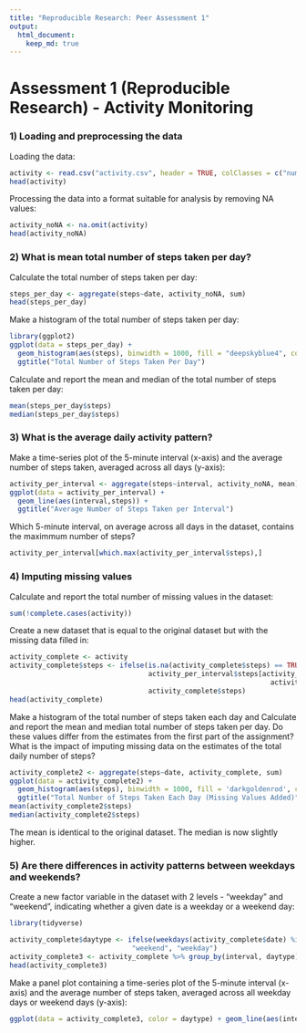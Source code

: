 ```yaml
---
title: "Reproducible Research: Peer Assessment 1"
output: 
  html_document:
    keep_md: true
---
```


# Assessment 1 (Reproducible Research) - Activity Monitoring

### 1) Loading and preprocessing the data
Loading the data:
```r
activity <- read.csv("activity.csv", header = TRUE, colClasses = c("numeric", "Date", "numeric"))
head(activity)
```
Processing the data into a format suitable for analysis by removing NA values:
```r
activity_noNA <- na.omit(activity)
head(activity_noNA)
```

### 2) What is mean total number of steps taken per day?
Calculate the total number of steps taken per day:
```r
steps_per_day <- aggregate(steps~date, activity_noNA, sum)
head(steps_per_day)
```
Make a histogram of the total number of steps taken per day:
```r
library(ggplot2)
ggplot(data = steps_per_day) +
  geom_histogram(aes(steps), binwidth = 1000, fill = "deepskyblue4", col = "darkblue") +
  ggtitle("Total Number of Steps Taken Per Day")
```

Calculate and report the mean and median of the total number of steps taken per day:
```r
mean(steps_per_day$steps)
median(steps_per_day$steps)
```

### 3) What is the average daily activity pattern?
Make a time-series plot of the 5-minute interval (x-axis) and the average number of steps taken, averaged across all days (y-axis):
```r
activity_per_interval <- aggregate(steps~interval, activity_noNA, mean)
ggplot(data = activity_per_interval) + 
  geom_line(aes(interval,steps)) +
  ggtitle("Average Number of Steps Taken per Interval")
```

Which 5-minute interval, on average across all days in the dataset, contains the maximmum number of steps?
```r
activity_per_interval[which.max(activity_per_interval$steps),]
```

### 4) Imputing missing values
Calculate and report the total number of missing values in the dataset:
```r
sum(!complete.cases(activity))
```
Create a new dataset that is equal to the original dataset but with the missing data filled in:
```r
activity_complete <- activity
activity_complete$steps <- ifelse(is.na(activity_complete$steps) == TRUE,
                                  activity_per_interval$steps[activity_per_interval$interval %in%
                                                                activity_complete$interval],
                                  activity_complete$steps)
head(activity_complete)
```
Make a histogram of the total number of steps taken each day and Calculate and report the mean and median total number of steps taken per day. Do these values differ from the estimates from the first part of the assignment? What is the impact of imputing missing data on the estimates of the total daily number of steps?
```r
activity_complete2 <- aggregate(steps~date, activity_complete, sum)
ggplot(data = activity_complete2) +
  geom_histogram(aes(steps), binwidth = 1000, fill = 'darkgoldenrod', col = 'darkgoldenrod4') +
  ggtitle("Total Number of Steps Taken Each Day (Missing Values Added)")
mean(activity_complete2$steps)
median(activity_complete2$steps)
```
The mean is identical to the original dataset. The median is now slightly higher.

### 5) Are there differences in activity patterns between weekdays and weekends?
Create a new factor variable in the dataset with 2 levels - "weekday" and "weekend", indicating whether a given date is a weekday or a weekend day:
```r
library(tidyverse)
```
```r
activity_complete$daytype <- ifelse(weekdays(activity_complete$date) %in% c("Saturday", "Sunday"), 
                              "weekend", "weekday")
activity_complete3 <- activity_complete %>% group_by(interval, daytype) %>% summarise(meanSteps = mean(steps))
head(activity_complete3)
```
Make a panel plot containing a time-series plot of the 5-minute interval (x-axis) and the average number of steps taken, averaged across all weekday days or weekend days (y-axis):
```r
ggplot(data = activity_complete3, color = daytype) + geom_line(aes(interval,meanSteps)) + facet_grid(daytype~.)
```